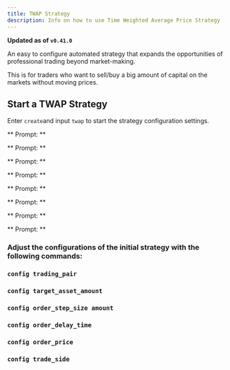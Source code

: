```yaml
---
title: TWAP Strategy
description: Info on how to use Time Weighted Average Price Strategy
---
```



**Updated as of `v0.41.0`**

An easy to configure automated strategy that expands the opportunities of professional trading beyond market-making.

This is for traders who want to sell/buy a big amount of capital on the markets without moving prices.

## Start a TWAP Strategy

Enter `create`and input `twap` to start the strategy configuration settings.

** Prompt: **

<Prompt prompt="Enter the name of spot connector?" response=">>>" />

** Prompt: **

<Prompt
  prompt="Enter the trading pair you would like to trade on Binance (e.g ZRX-ETH)"
  response=">>>"
/>

** Prompt: **

<Prompt prompt="What operation will be executed? (buy/sell)" response=">>> " />

** Prompt: **

<Prompt
  prompt="What is the total amount of SUN to be traded (Default is 1.0)"
  response=">>>"
/>

** Prompt: **

<Prompt
  prompt="What is the amount of each individual order (denominated in the base asset, default is 1)?"
  response=">>>"
/>

** Prompt: **

<Prompt prompt="What is the price for the limit orders?" response=">>>" />

** Prompt: **

<Prompt
  prompt="Do you want to specify a start time and an end time for the execution? (Yes/No)"
  response=">>>"
/>

** Prompt: **

<Prompt
  prompt="How long do you want to wait before cancelling your limit order (in seconds). (Default is 60 seconds) ?"
  response=">>>"
/>

### Adjust the configurations of the initial strategy with the following commands:

### `config trading_pair`

### `config target_asset_amount`

### `config order_step_size amount`

### `config order_delay_time`

### `config order_price`

### `config trade_side`